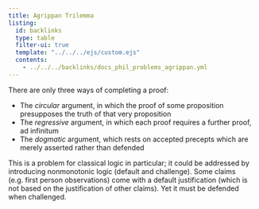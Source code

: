 ```yaml
---
title: Agrippan Trilemma
listing:
  id: backlinks
  type: table
  filter-ui: true
  template: "../../../ejs/custom.ejs"
  contents:
    - ../../../backlinks/docs_phil_problems_agrippan.yml
---
```



There are only three ways of completing a proof:

- The *circular* argument, in which the proof of some proposition presupposes the truth of that very proposition
- The *regressive* argument, in which each proof requires a further proof, ad infinitum
- The *dogmatic* argument, which rests on accepted precepts which are merely asserted rather than defended

This is a problem for classical logic in particular; it could be addressed by introducing nonmonotonic logic (default and challenge). Some claims (e.g. first person observations) come with a default justification (which is not based on the justification of other claims). Yet it must be defended when challenged.